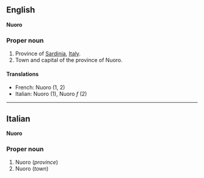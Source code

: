 ==English==
'''Nuoro'''

===Proper noun===

#Province of [[Sardinia]], [[Italy]].
#Town and capital of the province of Nuoro.

====Translations====

*French: Nuoro (1, 2)
*Italian: Nuoro (1), Nuoro ''f'' (2)

----

==Italian==
'''Nuoro'''

===Proper noun===

#Nuoro (''province'')
#Nuoro (''town'')